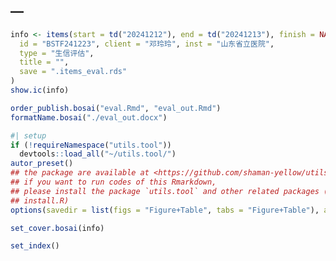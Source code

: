 ---
---

```r
info <- items(start = td("20241212"), end = td("20241213"), finish = NA,
  id = "BSTF241223", client = "邓玲玲", inst = "山东省立医院",
  type = "生信评估",
  title = "",
  save = ".items_eval.rds"
)
show.ic(info)

order_publish.bosai("eval.Rmd", "eval_out.Rmd")
formatName.bosai("./eval_out.docx")
```

```r
#| setup
if (!requireNamespace("utils.tool"))
  devtools::load_all("~/utils.tool/")
autor_preset()
## the package are available at <https://github.com/shaman-yellow/utils.tool>
## if you want to run codes of this Rmarkdown,
## please install the package `utils.tool` and other related packages (run
## install.R)
options(savedir = list(figs = "Figure+Table", tabs = "Figure+Table"), autor_asis = F)
```

```r
set_cover.bosai(info)
```

```r
set_index()
```



